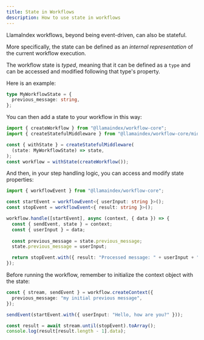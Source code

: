 ```yaml
---
title: State in Workflows
description: How to use state in workflows
---
```


LlamaIndex workflows, beyond being event-driven, can also be stateful.

More specifically, the state can be defined as an _internal representation_ of the current workflow execution.

The workflow state is _typed_, meaning that it can be defined as a `type` and can be accessed and modified following that type's property.

Here is an example:

```ts
type MyWorkflowState = {
  previous_message: string,
};
```

You can then add a state to your workflow in this way:

```ts
import { createWorkflow } from "@llamaindex/workflow-core";
import { createStatefulMiddleware } from "@llamaindex/workflow-core/middleware/state";

const { withState } = createStatefulMiddleware(
  (state: MyWorkflowState) => state,
);
const workflow = withState(createWorkflow());
```

And then, in your step handling logic, you can access and modify state properties:

```ts
import { workflowEvent } from "@llamaindex/workflow-core";

const startEvent = workflowEvent<{ userInput: string }>();
const stopEvent = workflowEvent<{ result: string }>();

workflow.handle([startEvent], async (context, { data }) => {
  const { sendEvent, state } = context;
  const { userInput } = data;
  
  const previous_message = state.previous_message;
  state.previous_message = userInput;

  return stopEvent.with({ result: "Processed message: " + userInput + " previous message: " + previous_message });
});
```

Before running the workflow, remember to initialize the context object with the state:

```ts
const { stream, sendEvent } = workflow.createContext({
  previous_message: "my initial previous message",
});

sendEvent(startEvent.with({ userInput: "Hello, how are you?" }));

const result = await stream.until(stopEvent).toArray();
console.log(result[result.length - 1].data);
```
